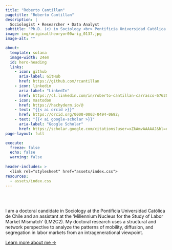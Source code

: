 ```yaml
---
title: "Roberto Cantillan"
pagetitle: "Roberto Cantillan"
description: |
  Sociologist • Researcher • Data Analyst 
subtitle: "Ph.D. (c) in Sociology <br> Pontificia Universidad Católica de Chile"
image: img/originaltheoryor00wrig_0137.jpg
image-alt: ""

about:
  template: solana
  image-width: 24em
  id: hero-heading
  links:
    - icon: github
      aria-label: GitHub
      href: https://github.com/rcantillan
    - icon: linkedin
      aria-label: "LinkedIn"
      href: https://cl.linkedin.com/in/roberto-cantillan-carrasco-67620517b
    - icon: mastodon
      href: https://hachyderm.io/@
    - text: "{{< ai orcid >}}"
      href: https://orcid.org/0000-0003-0494-0692;
    - text: "{{< ai google-scholar >}}"
      aria-label: "Google Scholar"
      href: https://scholar.google.com/citations?user=xZkAmvAAAAAJ&hl=es
page-layout: full

execute: 
  freeze: false
  echo: false
  warning: false
  
header-includes: >
  <link rel="stylesheet" href="assets/index.css">
resources:
  - assets/index.css
---
```


<br><br>


::: {#hero-heading}

I am a doctoral candidate in Sociology at the Pontificia Universidad Católica de Chile and an assistant at the ‘Millennium Nucleus for the Study of Labor Market Mismatch’ (LM2C2). My doctoral research uses a structural and network perspective to analyze the patterns of mobility, diffusion, and segregation in labor markets from an intragenerational viewpoint.

[Learn more about me &rarr;](/about){.about-links .subtitle}

:::
<!-- hero-heading -->



